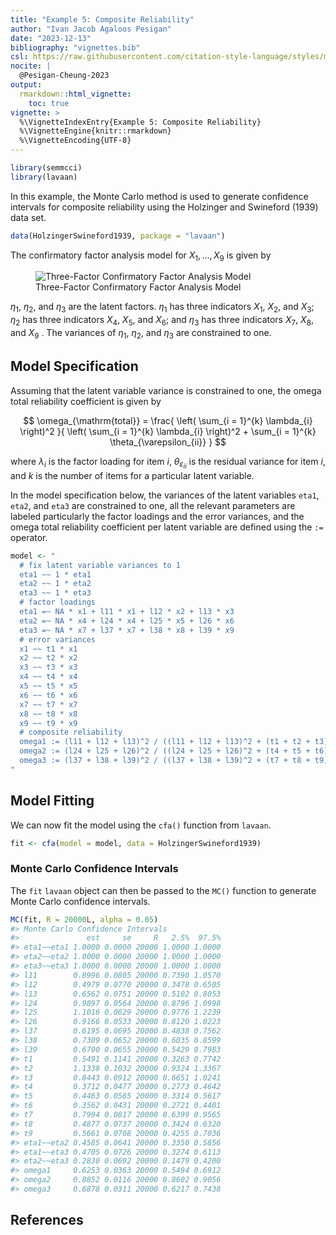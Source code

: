 ```yaml
---
title: "Example 5: Composite Reliability"
author: "Ivan Jacob Agaloos Pesigan"
date: "2023-12-13"
bibliography: "vignettes.bib"
csl: https://raw.githubusercontent.com/citation-style-language/styles/master/apa.csl
nocite: |
  @Pesigan-Cheung-2023
output:
  rmarkdown::html_vignette:
    toc: true
vignette: >
  %\VignetteIndexEntry{Example 5: Composite Reliability}
  %\VignetteEngine{knitr::rmarkdown}
  %\VignetteEncoding{UTF-8}
---
```


<!-- vignettes/example-5-composite-reliability.Rmd is generated from .setup/vignettes/example-5-composite-reliability.Rmd.orig. Please edit that file -->






```r
library(semmcci)
library(lavaan)
```

In this example,
the Monte Carlo method is used to generate confidence intervals
for composite reliability
using the Holzinger and Swineford (1939) data set.


```r
data(HolzingerSwineford1939, package = "lavaan")
```

\noindent The confirmatory factor analysis model for $X_{1}, \dots, X_{9}$
is given by

![Three-Factor Confirmatory Factor Analysis Model](https://raw.githubusercontent.com/jeksterslab/semmcci/main/.setup/latex/figures/png/cfa.png)

\noindent $\eta_{1}$, $\eta_{2}$, and $\eta_{3}$ are the latent factors.
$\eta_{1}$ has three indicators $X_{1}$, $X_{2}$, and $X_{3}$;
$\eta_{2}$ has three indicators $X_{4}$, $X_{5}$, and $X_{6}$; and
$\eta_{3}$ has three indicators $X_{7}$, $X_{8}$, and $X_{9}$ .
The variances of $\eta_{1}$, $\eta_{2}$, and $\eta_{3}$ are constrained to one.

## Model Specification

Assuming that the latent variable variance is constrained to one,
the omega total reliability coefficient is given by

$$
  \omega_{\mathrm{total}}
  =
  \frac{
  \left(
  \sum_{i = 1}^{k}
  \lambda_{i}
  \right)^2
  }{
  \left(
  \sum_{i = 1}^{k}
  \lambda_{i}
  \right)^2
  +
  \sum_{i = 1}^{k}
  \theta_{\varepsilon_{ii}}
  }
$$

\noindent where $\lambda_{i}$ is the factor loading for item $i$,
$\theta_{\varepsilon_{ii}}$ is the residual variance for item $i$,
and $k$ is the number of items for a particular latent variable.

In the model specification below,
the variances of the latent variables `eta1`, `eta2`, and `eta3` are constrained to one,
all the relevant parameters are labeled particularly the factor loadings and the error variances,
and the omega total reliability coefficient per latent variable are defined
using the `:=` operator.


```r
model <- "
  # fix latent variable variances to 1
  eta1 ~~ 1 * eta1
  eta2 ~~ 1 * eta2
  eta3 ~~ 1 * eta3
  # factor loadings
  eta1 =~ NA * x1 + l11 * x1 + l12 * x2 + l13 * x3
  eta2 =~ NA * x4 + l24 * x4 + l25 * x5 + l26 * x6
  eta3 =~ NA * x7 + l37 * x7 + l38 * x8 + l39 * x9
  # error variances
  x1 ~~ t1 * x1
  x2 ~~ t2 * x2
  x3 ~~ t3 * x3
  x4 ~~ t4 * x4
  x5 ~~ t5 * x5
  x6 ~~ t6 * x6
  x7 ~~ t7 * x7
  x8 ~~ t8 * x8
  x9 ~~ t9 * x9
  # composite reliability
  omega1 := (l11 + l12 + l13)^2 / ((l11 + l12 + l13)^2 + (t1 + t2 + t3))
  omega2 := (l24 + l25 + l26)^2 / ((l24 + l25 + l26)^2 + (t4 + t5 + t6))
  omega3 := (l37 + l38 + l39)^2 / ((l37 + l38 + l39)^2 + (t7 + t8 + t9))
"
```

## Model Fitting

We can now fit the model using the `cfa()` function from `lavaan`.


```r
fit <- cfa(model = model, data = HolzingerSwineford1939)
```

### Monte Carlo Confidence Intervals

The `fit` `lavaan` object can then be passed to the `MC()` function
to generate Monte Carlo confidence intervals.


```r
MC(fit, R = 20000L, alpha = 0.05)
#> Monte Carlo Confidence Intervals
#>               est     se     R   2.5%  97.5%
#> eta1~~eta1 1.0000 0.0000 20000 1.0000 1.0000
#> eta2~~eta2 1.0000 0.0000 20000 1.0000 1.0000
#> eta3~~eta3 1.0000 0.0000 20000 1.0000 1.0000
#> l11        0.8996 0.0805 20000 0.7390 1.0570
#> l12        0.4979 0.0770 20000 0.3478 0.6505
#> l13        0.6562 0.0751 20000 0.5102 0.8053
#> l24        0.9897 0.0564 20000 0.8796 1.0998
#> l25        1.1016 0.0629 20000 0.9776 1.2239
#> l26        0.9166 0.0533 20000 0.8120 1.0223
#> l37        0.6195 0.0695 20000 0.4838 0.7562
#> l38        0.7309 0.0652 20000 0.6035 0.8599
#> l39        0.6700 0.0655 20000 0.5429 0.7983
#> t1         0.5491 0.1141 20000 0.3263 0.7742
#> t2         1.1338 0.1032 20000 0.9324 1.3367
#> t3         0.8443 0.0912 20000 0.6651 1.0241
#> t4         0.3712 0.0477 20000 0.2773 0.4642
#> t5         0.4463 0.0585 20000 0.3314 0.5617
#> t6         0.3562 0.0431 20000 0.2721 0.4401
#> t7         0.7994 0.0817 20000 0.6399 0.9565
#> t8         0.4877 0.0737 20000 0.3424 0.6320
#> t9         0.5661 0.0708 20000 0.4255 0.7036
#> eta1~~eta2 0.4585 0.0641 20000 0.3350 0.5856
#> eta1~~eta3 0.4705 0.0726 20000 0.3274 0.6113
#> eta2~~eta3 0.2830 0.0692 20000 0.1479 0.4200
#> omega1     0.6253 0.0363 20000 0.5494 0.6912
#> omega2     0.8852 0.0116 20000 0.8602 0.9056
#> omega3     0.6878 0.0311 20000 0.6217 0.7438
```

## References
